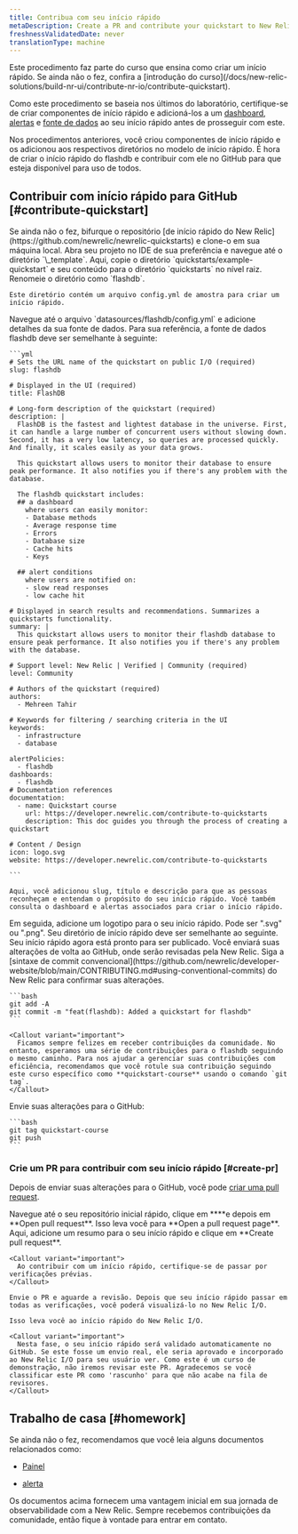 ```yaml
---
title: Contribua com seu início rápido
metaDescription: Create a PR and contribute your quickstart to New Relic I/O
freshnessValidatedDate: never
translationType: machine
---
```


<Callout variant="tip">
  Este procedimento faz parte do curso que ensina como criar um início rápido. Se ainda não o fez, confira a [introdução do curso](/docs/new-relic-solutions/build-nr-ui/contribute-nr-io/contribute-quickstart).

  Como este procedimento se baseia nos últimos do laboratório, certifique-se de criar componentes de início rápido e adicioná-los a um [dashboard](/docs/new-relic-solutions/build-nr-ui/contribute-nr-io/build-quickstart/add-dashboard), [alertas](/docs/new-relic-solutions/build-nr-ui/contribute-nr-io/build-quickstart/add-alerts) e [fonte de dados](/docs/new-relic-solutions/build-nr-ui/contribute-nr-io/build-quickstart/add-data-source) ao seu início rápido antes de prosseguir com este.
</Callout>

Nos procedimentos anteriores, você criou componentes de início rápido e os adicionou aos respectivos diretórios no modelo de início rápido. É hora de criar o início rápido do flashdb e contribuir com ele no GitHub para que esteja disponível para uso de todos.

## Contribuir com início rápido para GitHub [#contribute-quickstart]

<Steps>
  <Step>
    Se ainda não o fez, bifurque o repositório [de início rápido do New Relic](https://github.com/newrelic/newrelic-quickstarts) e clone-o em sua máquina local.
  </Step>

  <Step>
    Abra seu projeto no IDE de sua preferência e navegue até o diretório `\_template`.
  </Step>

  <Step>
    Aqui, copie o diretório `quickstarts/example-quickstart` e seu conteúdo para o diretório `quickstarts` no nível raiz. Renomeie o diretório como `flashdb`.

    Este diretório contém um arquivo config.yml de amostra para criar um início rápido.
  </Step>

  <Step>
    Navegue até o arquivo `datasources/flashdb/config.yml` e adicione detalhes da sua fonte de dados. Para sua referência, a fonte de dados flashdb deve ser semelhante à seguinte:

    ```yml
    # Sets the URL name of the quickstart on public I/O (required)
    slug: flashdb

    # Displayed in the UI (required)
    title: FlashDB

    # Long-form description of the quickstart (required)
    description: |
      FlashDB is the fastest and lightest database in the universe. First, it can handle a large number of concurrent users without slowing down. Second, it has a very low latency, so queries are processed quickly. And finally, it scales easily as your data grows.

      This quickstart allows users to monitor their database to ensure peak performance. It also notifies you if there's any problem with the database. 

      The flashdb quickstart includes: 
      ## a dashboard 
        where users can easily monitor:
        - Database methods
        - Average response time
        - Errors
        - Database size
        - Cache hits
        - Keys

      ## alert conditions
        where users are notified on:
        - slow read responses
        - low cache hit 

    # Displayed in search results and recommendations. Summarizes a quickstarts functionality.
    summary: |
      This quickstart allows users to monitor their flashdb database to ensure peak performance. It also notifies you if there's any problem with the database. 

    # Support level: New Relic | Verified | Community (required)
    level: Community

    # Authors of the quickstart (required)
    authors:
      - Mehreen Tahir

    # Keywords for filtering / searching criteria in the UI
    keywords:
      - infrastructure
      - database

    alertPolicies:
      - flashdb
    dashboards:
      - flashdb
    # Documentation references
    documentation:
      - name: Quickstart course
        url: https://developer.newrelic.com/contribute-to-quickstarts
        description: This doc guides you through the process of creating a quickstart

    # Content / Design
    icon: logo.svg
    website: https://developer.newrelic.com/contribute-to-quickstarts

    ```

    Aqui, você adicionou slug, título e descrição para que as pessoas reconheçam e entendam o propósito do seu início rápido. Você também consulta o dashboard e alertas associados para criar o início rápido.
  </Step>

  <Step>
    Em seguida, adicione um logotipo para o seu início rápido. Pode ser &quot;.svg&quot; ou &quot;.png&quot;. Seu diretório de início rápido deve ser semelhante ao seguinte.
  </Step>

  <Step>
    Seu início rápido agora está pronto para ser publicado. Você enviará suas alterações de volta ao GitHub, onde serão revisadas pela New Relic. Siga a [sintaxe de commit convencional](https://github.com/newrelic/developer-website/blob/main/CONTRIBUTING.md#using-conventional-commits) do New Relic para confirmar suas alterações.

    ```bash
    git add -A
    git commit -m "feat(flashdb): Added a quickstart for flashdb"
    ```

    <Callout variant="important">
      Ficamos sempre felizes em receber contribuições da comunidade. No entanto, esperamos uma série de contribuições para o flashdb seguindo o mesmo caminho. Para nos ajudar a gerenciar suas contribuições com eficiência, recomendamos que você rotule sua contribuição seguindo este curso específico como **quickstart-course** usando o comando `git tag`.
    </Callout>
  </Step>

  <Step>
    Envie suas alterações para o GitHub:

    ```bash
    git tag quickstart-course
    git push
    ```
  </Step>
</Steps>

### Crie um PR para contribuir com seu início rápido [#create-pr]

Depois de enviar suas alterações para o GitHub, você pode [criar uma pull request](https://help.github.com/en/github/collaborating-with-issues-and-pull-requests/creating-a-pull-request).

<Steps>
  <Step>
    Navegue até o seu repositório inicial rápido, clique em ****e depois em **Open pull request**.
  </Step>

  <Step>
    Isso leva você para **Open a pull request page**. Aqui, adicione um resumo para o seu início rápido e clique em **Create pull request**.

    <Callout variant="important">
      Ao contribuir com um início rápido, certifique-se de passar por verificações prévias.
    </Callout>

    Envie o PR e aguarde a revisão. Depois que seu início rápido passar em todas as verificações, você poderá visualizá-lo no New Relic I/O.

    Isso leva você ao início rápido do New Relic I/O.

    <Callout variant="important">
      Nesta fase, o seu início rápido será validado automaticamente no GitHub. Se este fosse um envio real, ele seria aprovado e incorporado ao New Relic I/O para seu usuário ver. Como este é um curso de demonstração, não iremos revisar este PR. Agradecemos se você classificar este PR como 'rascunho' para que não acabe na fila de revisores.
    </Callout>
  </Step>
</Steps>

## Trabalho de casa [#homework]

Se ainda não o fez, recomendamos que você leia alguns documentos relacionados como:

* [Painel](/docs/query-your-data/explore-query-data/dashboards/introduction-dashboards)

* [alerta](/docs/alerts-applied-intelligence/overview/)

Os documentos acima fornecem uma vantagem inicial em sua jornada de observabilidade com a New Relic. Sempre recebemos contribuições da comunidade, então fique à vontade para entrar em contato.